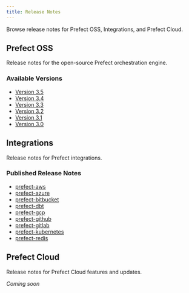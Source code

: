 ```yaml
---
title: Release Notes
---
```


Browse release notes for Prefect OSS, Integrations, and Prefect Cloud.

## Prefect OSS

Release notes for the open-source Prefect orchestration engine.

### Available Versions

- [Version 3.5](/v3/release-notes/oss/version-3-5)
- [Version 3.4](/v3/release-notes/oss/version-3-4)
- [Version 3.3](/v3/release-notes/oss/version-3-3)
- [Version 3.2](/v3/release-notes/oss/version-3-2)
- [Version 3.1](/v3/release-notes/oss/version-3-1)
- [Version 3.0](/v3/release-notes/oss/version-3-0)


## Integrations

Release notes for Prefect integrations.

### Published Release Notes

- [prefect-aws](/v3/release-notes/integrations/prefect-aws)
- [prefect-azure](/v3/release-notes/integrations/prefect-azure)
- [prefect-bitbucket](/v3/release-notes/integrations/prefect-bitbucket)
- [prefect-dbt](/v3/release-notes/integrations/prefect-dbt)
- [prefect-gcp](/v3/release-notes/integrations/prefect-gcp)
- [prefect-github](/v3/release-notes/integrations/prefect-github)
- [prefect-gitlab](/v3/release-notes/integrations/prefect-gitlab)
- [prefect-kubernetes](/v3/release-notes/integrations/prefect-kubernetes)
- [prefect-redis](/v3/release-notes/integrations/prefect-redis)


## Prefect Cloud

Release notes for Prefect Cloud features and updates.

*Coming soon*
